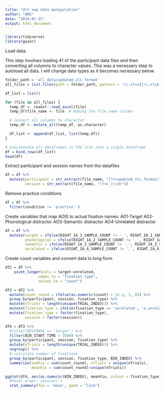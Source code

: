 ```yaml
---
title: "dr2 vwp data manipulation"
author: "AMS"
date: "2024-01-15"
output: html_document
---
```


```r
library(tidyverse)
library(gazer)
```

Load data:

This step involves loading 41 of the participant data files and then converting all columns to character values. This was a necessary step to autoload all data. I will change data types as it becomes necessary below.

```r
folder_path = 'all_data/updated_xls_format'
all_files = list.files(path = folder_path, pattern = '\\.xlsx$|\\.xls$', full.names = TRUE)

df_list = list()

for (file in all_files) {
  temp_df <- readxl::read_excel(file)
  temp_df$file_name <- file  # Adding the file_name column

  # Convert all columns to character
  temp_df <- mutate_all(temp_df, as.character)

  df_list <- append(df_list, list(temp_df))
}

# Concatenate all dataframes in the list into a single dataframe
df = bind_rows(df_list)
head(df)
```

Extract participant and session names from the datafiles

```r
df = df %>%
  mutate(participant = str_extract(file_name, "(?<=updated_xls_format/)\\d+"),
         session = str_extract(file_name, "(?<=_)\\d+"))
```

Remove practice conditions
```r
df = df %>%
  filter(condition != 'practice' )
```

Create variables that map AOIS to actual fixation names:
A01-Target
A02-Phonological distractor
AO3-Semantic distractor
AO4-Unrelated distractor

```r
df = df %>%
  mutate(target = ifelse(RIGHT_IA_1_SAMPLE_COUNT != '.', RIGHT_IA_1_SAMPLE_COUNT, LEFT_IA_1_SAMPLE_COUNT),
         phonological = ifelse(RIGHT_IA_2_SAMPLE_COUNT != '.', RIGHT_IA_2_SAMPLE_COUNT, LEFT_IA_2_SAMPLE_COUNT),
         semantic = ifelse(RIGHT_IA_3_SAMPLE_COUNT != '.', RIGHT_IA_3_SAMPLE_COUNT, LEFT_IA_3_SAMPLE_COUNT),
         unrelated = ifelse(RIGHT_IA_4_SAMPLE_COUNT != '.', RIGHT_IA_4_SAMPLE_COUNT, LEFT_IA_4_SAMPLE_COUNT))
```

Create count variables and convert data to long form
```r
df2 = df %>%
    pivot_longer(cols = target:unrelated,
               names_to = "fixation_type",
               values_to = "count")
```

```r
df3 = df2 %>%
  mutate(count_round = ifelse(as.numeric(count) > 12.1, 1, 0)) %>%
  group_by(participant, session, fixation_type) %>%
  mutate(nTrials = length(unique(TRIAL_INDEX))) %>%
  mutate(fixation_type = ifelse(fixation_type == 'unrelated', 'a_unrelated', fixation_type)) %>%
  mutate(fixation_type = factor(fixation_type),
         session = factor(session))
```

```r
df4 = df3 %>%
  #filter(RESPONSE == 'target') %>%
  filter(BIN_START_TIME < 3500) %>%
  group_by(participant, session, fixation_type) %>%
  mutate(nTrials = length(unique(TRIAL_INDEX))) %>% 
  ungroup() %>%
  # calculate number of fixations 
  group_by(participant, session, fixation_type, BIN_INDEX) %>%
  summarize(sumFix = sum(count_round), nTrials = unique(nTrials),
            meanFix = sum(count_round)/unique(nTrials)) 
```

```r
ggplot(df4, aes(as.numeric(BIN_INDEX), meanFix, colour = fixation_type)) +
  #facet_wrap(~ session) +
  stat_summary(fun = 'mean', geom = "line")
```